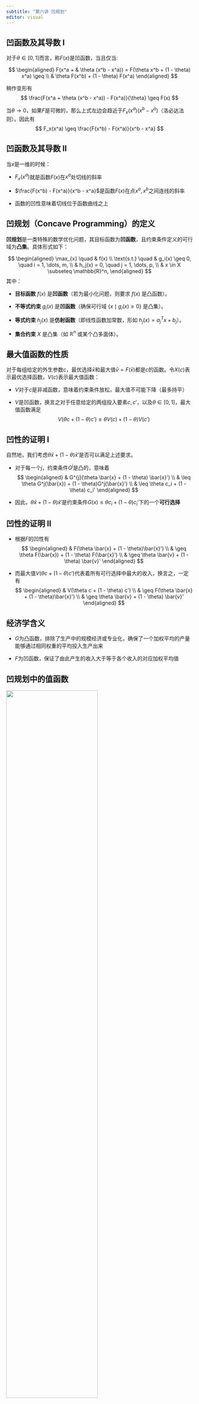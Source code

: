 ```yaml
---
subtitle: "第六讲 凹规划"
editor: visual
---
```


## 凹函数及其导数 I

对于$\theta \in [0,1]$而言，称$F(x)$是凹函数，当且仅当:

$$
\begin{aligned}
F(x^a + & \theta (x^b - x^a)) = F(\theta x^b + (1 - \theta) x^a) \geq \\
& \theta F(x^b) + (1 - \theta) F(x^a)
\end{aligned}
$$

稍作变形有 $$
\frac{F(x^a + \theta (x^b - x^a)) - F(x^a)}{\theta} \geq F(x)
$$

当$\theta \rightarrow 0$，如果$F$是可微的，那么上式左边会趋近于$F_x(x^a)(x^b - x^a)$（洛必达法则）。因此有
$$
F_x(x^a) \geq \frac{F(x^b) - F(x^a)}{x^b - x^a}
$$

## 凹函数及其导数 II

当$x$是一维的时候：

-   $F_x(x^a)$就是函数$F(x)$在$x^a$处切线的斜率

-   $\frac{F(x^b) - F(x^a)}{x^b - x^a}$是函数$F(x)$在点$x^a, x^b$之间连线的斜率

-   函数的凹性意味着切线位于函数曲线之上

## 凹规划（Concave Programming）的定义

**凹规划**是一类特殊的数学优化问题，其目标函数为**凹函数**，且约束条件定义的可行域为**凸集**。具体形式如下：

$$
\begin{aligned}
\max_{x} \quad & f(x) \\
\text{s.t.} \quad & g_i(x) \geq 0, \quad i = 1, \dots, m, \\
& h_j(x) = 0, \quad j = 1, \dots, p, \\
& x \in X \subseteq \mathbb{R}^n,
\end{aligned}
$$
\footnotesize
其中：

- **目标函数** $f(x)$ 是**凹函数**（若为最小化问题，则要求 $f(x)$ 是凸函数）。

- **不等式约束** $g_i(x)$ 是**凹函数**（确保可行域 $\{x \mid g_i(x) \geq 0\}$ 是凸集）。

- **等式约束** $h_j(x)$ 是**仿射函数**（即线性函数加常数，形如 $h_j(x) = a_j^T x + b_j$）。

- **集合约束** $X$ 是凸集（如 $\mathbb{R}^n$ 或某个凸多面体）。





## 最大值函数的性质

对于每组给定的外生参数$c$，最优选择$\bar{x}$和最大值$\bar{v} = F(\bar{x})$都是$c$的函数。令$X(c)$表示最优选择函数，$V(c)$表示最大值函数：

-   $V$对于$c$是非减函数，意味着约束条件放松，最大值不可能下降（最多持平）

-   $V$是凹函数，换言之对于任意给定的两组投入要素$c, c'$，以及$\theta \in [0,1]$，最大值函数满足
    $$
    V(\theta c + (1 - \theta) c') \geq \theta V(c) + (1 - \theta) V(c')
    $$

## 凹性的证明 I

自然地，我们考虑$\theta \bar{x} + (1 - \theta) \bar{x}'$是否可以满足上述要求。

-   对于每一个$j$，约束条件$G^j$是凸的，意味着 $$
    \begin{aligned}
    & G^{j}(\theta \bar{x} + (1 - \theta) \bar{x}') \\
    & \leq \theta G^j(\bar{x}) + (1 - \theta)G^j(\bar{x}') \\
    & \leq \theta c_i + (1 - \theta) c_i'
    \end{aligned}
    $$

-   因此，$\theta \bar{x} + (1 - \theta) \bar{x}'$是约束条件$G(x) \leq \theta c_i + (1 - \theta) c_i'$下的一个**可行选择**

## 凹性的证明 II

-   根据$F$的凹性有 $$
    \begin{aligned}
    & F(\theta \bar{x} + (1 - \theta)\bar{x}') \\
    & \geq \theta F(\bar{x}) + (1 - \theta) F(\bar{x}') \\
    & \geq \theta \bar{v} + (1 - \theta) \bar{v}'
    \end{aligned}
    $$

-   而最大值$V(\theta c + (1 - \theta) c')$代表着所有可行选择中最大的收入，换言之，一定有
    $$
    \begin{aligned}
    & V(\theta c + (1 - \theta) c') \\
    & \geq F(\theta \bar{x} + (1 - \theta)\bar{x}') \\
    & \geq \theta \bar{v} + (1 - \theta) \bar{v}'
    \end{aligned}
    $$

## 经济学含义

-   $G$为凸函数，排除了生产中的规模经济或专业化，确保了一个加权平均的产量能够通过相同权重的平均投入生产出来

-   $F$为凹函数，保证了由此产生的收入大于等于各个收入的对应加权平均值

## 凹规划中的值函数

![](pic/figure_7_1.png){fig-align="center" width="70%"}

## 分离性质

-   集合A是所有满足$v \leq V(c)$的点$(c, v)$的集合，意味着使用投入向量$c$进行生产，生产出的产品至少能带来$v$的收入

-   在集合A中选择一点$(c^*, v^*)$，使得$v^* = V(c^*)$，这必然是一个边界点

-   集合B是所有满足$c \leq c^*$和$v \geq v^*$的点$(c, v)$的集合

分离超平面： $$
\epsilon v - \lambda c = b = \epsilon v^* - \lambda c^*
$$ 其中$\epsilon$是一个标量，$\lambda$是一个m维向量，且满足 $$
\epsilon v - \lambda c
\begin{cases}
\leq b, & \forall (c,v) \in A \\
\geq b, & \forall (c,v) \in B
\end{cases}
$$

## 约束规格

![](pic/figure_7_2.png){fig-align="center" width="400"}

## 斯拉特条件

斯拉特条件：集合A至少存在一个内点$x_0$使得$G(x_0) \ll c^*$，即$x_0$满足所有约束条件且严格不等式成立

**证明思路：**

- 假设存在$x_0$满足所有约束严格不等式 -
当$\epsilon = 0$时推导矛盾 

- 得出结论$\epsilon > 0$

关键等式： $$
\lambda(G(x_0) - c^*) = \sum_{i=1}^m \lambda_i(G^i(x_0) - c_i^*) < 0
$$

## 影子价格

-   令$\epsilon = 1$，则$\lambda$解释为投入要素的影子价格

-   最大值函数$V$的可微性导致$\lambda = V_c(c^*)$

-   当$V$不可微时，存在双边不等式： $$
    V_i^- \geq \lambda_i \geq V_i^+
    $$

## 一般化的边际产品

![](pic/figure_7_3.png){fig-align="center" width="70%"}

## 选择变量

通过分离定理推导关键不等式： $$
F(\bar{x}) - \lambda G(\bar{x}) \leq V(c) - \lambda c
$$

结合互补松弛条件： 

-
对于每个约束$i$，$\lambda_i[c_i - G^i(\bar{x})] = 0$ 

-
要么$\lambda_i = 0$，要么$G^i(\bar{x}) = c_i$

## 凹规划的必要条件

若$\bar{x}$是凹规划问题的最优解，存在向量$\lambda$满足：

-   $\bar{x}$在无约束下最大化$F(x) - \lambda G(x)$

-   $\lambda \geq 0$且满足互补松弛条件

-   可微情形下的一阶条件： $$
    F_{x}(\bar{x}) - \lambda G_{x}(\bar{x}) = 0
    $$

## 凸规划的充分条件 I

若$\bar{x}$满足：

-   最大化$F(x) - \lambda G(x)$

-   满足互补松弛条件

则对任意可行$x$有： $$
F(\bar{x}) \geq F(x)
$$

利用凹函数性质： $$
[F(x) - \lambda G(x)] - [F(\bar{x}) - \lambda G(\bar{x})] \leq 0
$$

## 凹规划的充分条件 II

若$\bar{x}$和$\lambda$满足以下条件：

-   $\bar{x}$在无约束的情况下最大化了$F(x) - \lambda G(x)$

-   $\lambda \geq 0$和$G(\bar{x}) \leq c$满足互补松弛条件

那么$\bar{x}$在约束$G(x) \geq c$下最大化$F(x)$。如果$(F - \lambda G)$是凹函数，那么
$$
F(x) - \lambda G(x) \leq F(\bar{x}) -\lambda G(\bar{x})
$$ 也意味着条件(i)成立。

## 拟凹规划 ($F$拟凹，$G$为线性函数)

如果$F$为拟凹函数，那么 $$
\begin{aligned}
F((1 - \theta) x^a + \theta x^b) \geq \min(F(x^a), F(x^b))
\end{aligned}
$$

假定$F(x^b) \geq F(x^a)$，那么 $$
F(x^a + \theta(x^b - x^a)) \geq F(x^a)
$$

将上式看作关于$\theta$的函数： $$
h(\theta) \geq h(0), \quad \forall \theta \in [0,1]
$$

通过链式法则推导： $$
\begin{aligned}
h'(\theta) &= F_x(x^a + \theta (x^b - x^a))(x^b - x^a) \\
h'(0) &= F_x(x^a)(x^b - x^a) \geq 0
\end{aligned}
$$

## 拟凹规划 II

考虑在线性约束$px \leq b$下最大化$F(x)$，最优解必要条件为： $$
F_x(\bar{x}) - \lambda p = 0
$$

**充分性证明：**
对任意满足$F(x) > F(\bar{x}) \equiv \bar{v}$的$x$，取$x^a = \bar{x}$和$x^b = x$，由拟凹性可得：
$$
F_x(\bar{x})(x - \bar{x}) \geq 0
$$

## 拟凹规划 III

结合必要条件推导： $$
p(x - \bar{x}) \geq 0 \Rightarrow px \geq p\bar{x}
$$

反证结论：

-   若$px = p\bar{x}$，则$x$在满足约束下得到更大$F$，矛盾

-   故必有$px > p\bar{x}$，即$x$不可行
